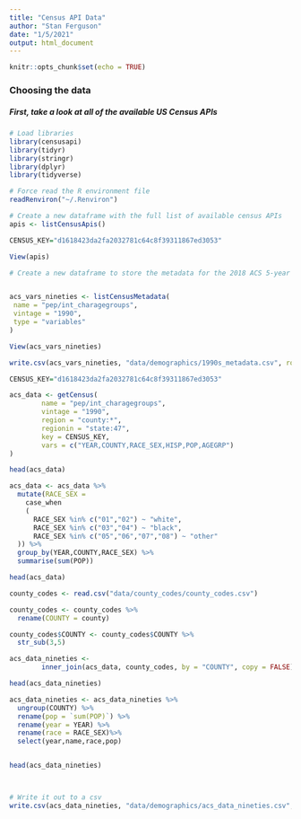 ```yaml
---
title: "Census API Data"
author: "Stan Ferguson"
date: "1/5/2021"
output: html_document
---
```


```r
knitr::opts_chunk$set(echo = TRUE)
```
### Choosing the data  

##### First, take a look at all of the available US Census APIs
``` r
# Load libraries
library(censusapi)
library(tidyr)
library(stringr)
library(dplyr)
library(tidyverse)

# Force read the R environment file
readRenviron("~/.Renviron")

# Create a new dataframe with the full list of available census APIs
apis <- listCensusApis()

CENSUS_KEY="d1618423da2fa2032781c64c8f39311867ed3053"

View(apis)
```


``` r
# Create a new dataframe to store the metadata for the 2018 ACS 5-year dataset


acs_vars_nineties <- listCensusMetadata(
 name = "pep/int_charagegroups",
 vintage = "1990",
 type = "variables"
)

View(acs_vars_nineties)
```


``` r
write.csv(acs_vars_nineties, "data/demographics/1990s_metadata.csv", row.names = FALSE)
```


``` r
CENSUS_KEY="d1618423da2fa2032781c64c8f39311867ed3053"

acs_data <- getCensus(
        name = "pep/int_charagegroups",
        vintage = "1990",
        region = "county:*",
        regionin = "state:47",
        key = CENSUS_KEY,
        vars = c("YEAR,COUNTY,RACE_SEX,HISP,POP,AGEGRP")
)
```


``` r
head(acs_data)
```


```r
acs_data <- acs_data %>%
  mutate(RACE_SEX =
    case_when
    (
      RACE_SEX %in% c("01","02") ~ "white",
      RACE_SEX %in% c("03","04") ~ "black",
      RACE_SEX %in% c("05","06","07","08") ~ "other"
  )) %>%
  group_by(YEAR,COUNTY,RACE_SEX) %>%
  summarise(sum(POP))

head(acs_data)
```


``` r
county_codes <- read.csv("data/county_codes/county_codes.csv")

county_codes <- county_codes %>%
  rename(COUNTY = county)

county_codes$COUNTY <- county_codes$COUNTY %>%
  str_sub(3,5)

acs_data_nineties <- 
        inner_join(acs_data, county_codes, by = "COUNTY", copy = FALSE)

head(acs_data_nineties)
```


``` r
acs_data_nineties <- acs_data_nineties %>%
  ungroup(COUNTY) %>%
  rename(pop = `sum(POP)`) %>%
  rename(year = YEAR) %>%
  rename(race = RACE_SEX)%>%
  select(year,name,race,pop)


head(acs_data_nineties)



# Write it out to a csv
write.csv(acs_data_nineties, "data/demographics/acs_data_nineties.csv", row.names = FALSE)
```


